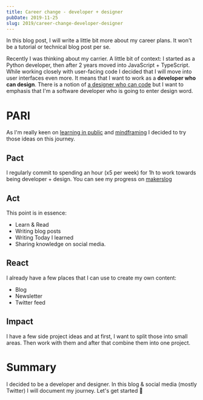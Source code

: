 ```yaml
---
title: Career change - developer + designer
pubDate: 2019-11-25
slug: 2019/career-change-developer-designer
---
```


In this blog post, I will write a little bit more about my career plans. It won't be a tutorial or technical blog post per se.

Recently I was thinking about my carrier. A little bit of context: I started as a Python developer, then after 2 years moved into JavaScript + TypeScript. While working closely with user-facing code I decided that I will move into user interfaces even more. It means that I want to work as a **developer who can design**. There is a notion of [a designer who can code](https://www.invisionapp.com/inside-design/becoming-a-designer-who-codes/) but I want to emphasis that I'm a software developer who is going to enter design word.

# PARI

As I'm really keen on [learning in public](https://www.swyx.io/writing/learn-in-public/) and [mindframing](https://nesslabs.com/mindframing) I decided to try those ideas on this journey.

## Pact

I regularly commit to spending an hour (x5 per week) for 1h to work towards being developer + design. You can see my progress on [makerslog](https://getmakerlog.com/@krzysztof_zuraw)

## Act

This point is in essence:

- Learn & Read
- Writing blog posts
- Writing Today I learned
- Sharing knowledge on social media.

## React

I already have a few places that I can use to create my own content:

- Blog
- Newsletter
- Twitter feed

## Impact

I have a few side project ideas and at first, I want to split those into small areas. Then work with them and after that combine them into one project.

# Summary

I decided to be a developer and designer. In this blog & social media (mostly Twitter) I will document my journey. Let's get started 🎉

